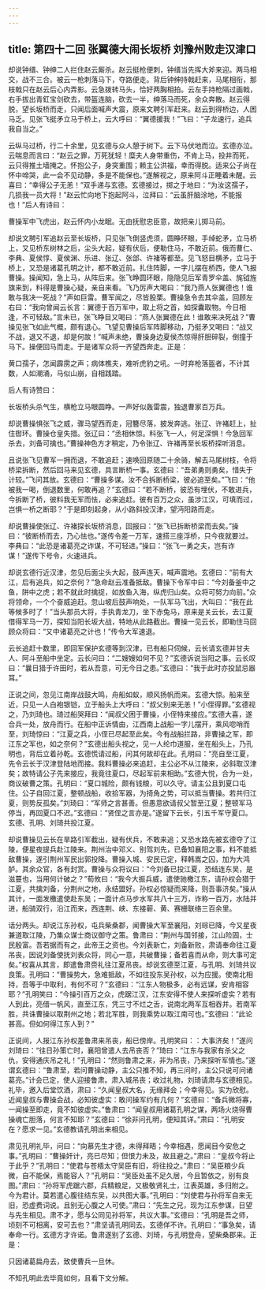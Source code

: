 ```yaml
---
---
---
```

title: 第四十二回 张翼德大闹长坂桥 刘豫州败走汉津口
---

却说钟缙、钟绅二人拦住赵云厮杀。赵云挺枪便刺，钟缙当先挥大斧来迎。两马相交，战不三合。被云一枪刺落马下，夺路便走。背后钟绅持戟赶来，马尾相衔，那枝戟只在赵云后心内弄影。云急拨转马头，恰好两胸相拍。云左手持枪隔过画戟，右手拔出青釭宝剑砍去，带盔连脑，砍去一半，绅落马而死，余众奔散。赵云得脱，望长坂桥而走，只闻后面喊声大震，原来文聘引军赶来。赵云到得桥边，人困马乏。见张飞挺矛立马于桥上，云大呼曰：“翼德援我！”飞曰：“子龙速行，追兵我自当之。”

云纵马过桥，行二十余里，见玄德与众人憩于树下。云下马伏地而泣。玄德亦泣。云喘息而言曰：“赵云之罪，万死犹轻！糜夫人身带重伤，不肯上马，投井而死，云只得推土墙掩之。怀抱公子，身突重围；赖主公洪福，幸而得脱。适来公子尚在怀中啼哭，此一会不见动静，多是不能保也。”遂解视之，原来阿斗正睡着未醒。云喜曰：“幸得公子无恙！”双手递与玄德。玄德接过，掷之于地曰：“为汝这孺子，几损我一员大将！”赵云忙向地下抱起阿斗，泣拜曰：“云虽肝脑涂地，不能报也！”后人有诗曰：

曹操军中飞虎出，赵云怀内小龙眠。无由抚慰忠臣意，故把亲儿掷马前。

却说文聘引军追赵云至长坂桥，只见张飞倒竖虎须，圆睁环眼，手绰蛇矛，立马桥上，又见桥东树林之后，尘头大起，疑有伏后，便勒住马，不敢近前。俄而曹仁、李典、夏侯惇、夏侯渊、乐进、张辽、张郃、许褚等都至。见飞怒目横矛，立马于桥上，又恐是诸葛孔明之计，都不敢近前。扎住阵脚，一字儿摆在桥西，使人飞报曹操。操闻知，急上马，从阵后来。张飞睁圆环眼，隐隐见后军青罗伞盖、旄钺旌旗来到，料得是曹操心疑，亲自来看。飞乃厉声大喝曰：“我乃燕人张翼德也！谁敢与我决一死战？”声如巨雷。曹军闻之，尽皆股栗。曹操急令去其伞盖，回顾左右曰：“我向曾闻云长言：翼德于百万军中，取上将之首，如探囊取物。今日相逢，不可轻敌。”言未已，张飞睁目又喝曰：“燕人张翼德在此！谁敢来决死战？”曹操见张飞如此气概，颇有退心。飞望见曹操后军阵脚移动，乃挺矛又喝曰：“战又不战，退又不退，却是何故！”喊声未绝，曹操身边夏侯杰惊得肝胆碎裂，倒撞于马下。操便回马而走。于是诸军众将一齐望西奔走。正是：

黄口孺子，怎闻霹雳之声；病体樵夫，难听虎豹之吼。一时弃枪落盔者，不计其数，人如潮涌，马似山崩，自相践踏。

后人有诗赞曰：

长坂桥头杀气生，横枪立马眼圆睁。一声好似轰雷震，独退曹家百万兵。

却说曹操惧张飞之威，骤马望西而走，冠簪尽落，披发奔逃。张辽、许褚赶上，扯住辔环。曹操仓皇失措。张辽曰：“丞相休惊。料张飞一人，何足深惧！今急回军杀去，刘备可擒也。”曹操神色方才稍定，乃令张辽、许褚再至长坂桥探听消息。

且说张飞见曹军一拥而退，不敢追赶；速唤回原随二十余骑，解去马尾树枝，令将桥梁拆断，然后回马来见玄德，具言断桥一事。玄德曰：“吾弟勇则勇矣，惜失于计较。”飞问其故。玄德曰：“曹操多谋。汝不合拆断桥梁，彼必追至矣。”飞曰：“他被我一喝，倒退数里，何敢再追？”玄德曰：“若不断桥，彼恐有埋伏，不敢进兵，今拆断了桥，彼料我无军而怯，必来追赶。彼有百万之众，虽涉江汉，可填而过，岂惧一桥之断耶？”于是即刻起身，从小路斜投汉津，望沔阳路而走。

却说曹操使张辽、许褚探长坂桥消息，回报曰：“张飞已拆断桥梁而去矣。”操曰：“彼断桥而去，乃心怯也。”遂传令差一万军，速搭三座浮桥，只今夜就要过。李典曰：“此恐是诸葛亮之诈谋，不可轻进。”操曰：“张飞一勇之夫，岂有诈谋！”遂传下号令，火速进兵。

却说玄德行近汉津，忽见后面尘头大起，鼓声连天，喊声震地。玄德曰：“前有大江，后有追兵，如之奈何？”急命赵云准备抵敌。曹操下令军中曰：“今刘备釜中之鱼，阱中之虎；若不就此时擒捉，如放鱼入海，纵虎归山矣。众将可努力向前。”众将领命，一个个奋威追赶。忽山坡后鼓声响处，一队军马飞出，大叫曰：“我在此等候多时了！”当头那员大将，手执青龙刀，坐下赤兔马，原来是关云长，去江夏借得军马一万，探知当阳长坂大战，特地从此路截出。曹操一见云长，即勒住马回顾众将曰：“又中诸葛亮之计也！”传令大军速退。

云长追赶十数里，即回军保护玄德等到汉津，已有船只伺候，云长请玄德并甘夫人、阿斗至船中坐定。云长问曰：“二嫂嫂如何不见？”玄德诉说当阳之事。云长叹曰：“曩日猎于许田时，若从吾意，可无今日之患。”玄德曰：“我于此时亦投鼠忌器耳。”

正说之间，忽见江南岸战鼓大鸣，舟船如蚁，顺风扬帆而来。玄德大惊。船来至近，只见一人白袍银铠，立于船头上大呼曰：“叔父别来无恙！”小侄得罪。”玄德视之，乃刘琦也。琦过船哭拜曰：“闻叔父困于曹操，小侄特来接应。”玄德大喜，遂合兵一处，放舟而行。在船中正诉情由，江西南上战船一字儿摆开，乘风唿哨而至，刘琦惊曰：“江夏之兵，小侄已尽起至此矣。今有战船拦路，非曹操之军，即江东之军也，如之奈何？”玄德出船头视之，见一人纶巾道服，坐在船头上，乃孔明也，背后立着孙乾。玄德慌请过船，问其何故却在此。孔明曰：“亮自至江夏，先令云长于汉津登陆地而接。我料曹操必来追赶，主公必不从江陵来，必斜取汉津矣；故特请公子先来接应，我竟往夏口，尽起军前来相助。”玄德大悦，合为一处，商议破曹之策。孔明曰：“夏口城险，颇有钱粮，可以久守。请主公且到夏口屯住。公子自回江夏，整顿战船，收拾军器，为掎角之势，可以抵当曹操。若共归江夏，则势反孤矣。”刘琦曰：“军师之言甚善。但愚意欲请叔父暂至江夏；整顿军马停当，再回夏口不迟。”玄德曰：“贤侄之言亦是。”遂留下云长，引五千军守夏口。玄德、孔明、刘琦共投江夏。

却说曹操见云长在旱路引军截出，疑有伏兵，不敢来追；又恐水路先被玄德夺了江陵，便星夜提兵赴江陵来。荆州治中邓义、别驾刘先，已备知襄阳之事，料不能抵敌曹操，遂引荆州军民出郭投降。曹操入城、安民已定，释韩嵩之囚，加为大鸿胪。其余众官，各有封赏。曹操与众将议曰：“今刘备已投江夏，恐结连东吴，是滋蔓也，当用何计破之？”荀攸曰：“我今大振兵威，遣使驰檄江东，请孙权会猎于江夏，共擒刘备，分荆州之地，永结盟好。孙权必惊疑而来降，则吾事济矣。”操从其计，一面发檄遣使赴东吴；一面计点马步水军共八十三万，诈称一百万，水陆并进，船骑双行，沿江而来，西连荆、峡、东接蕲、黄、赛栅联络三百余里。

话分两头。却说江东孙权，屯兵柴桑郡，闻曹操大军至襄阳，刘琮已降，今又星夜兼道取江陵，乃集众谋士商议御守之策。鲁肃曰：“荆州与国邻接，江山险固，士民殷富。吾若据而有之，此帝王之资也。今刘表新亡，刘备新败，肃请奉命往江夏吊丧，因说刘备使抚刘表众将，同心一意，共破曹操；备若喜而从命，则大事可定矣。”权喜从其言，即遣鲁肃赍礼往江夏吊丧。却说玄德至江夏，与孔明、刘琦共议良策。孔明曰：“曹操势大，急难抵敌，不如往投东吴孙权，以为应援。使南北相持，吾等于中取利，有何不可？”玄德曰：“江东人物极多，必有远谋，安肯相容耶？”孔明笑曰：“今操引百万之众，虎踞江汉，江东安得不使人来探听虚实？若有人到此，亮借一帆风，直至江东，凭三寸不烂之舌，说南北两军互相吞并。若南军胜，共诛曹操以取荆州之地；若北军胜，则我乘势以取江南可也。”玄德曰：“此论甚高。但如何得江东人到？”

正说间，人报江东孙权差鲁肃来吊丧，船已傍岸。孔明笑曰：：大事济矣！”遂问刘琦曰：“往日孙策亡时，襄阳曾遣人去吊丧否？”琦曰：“江东与我家有杀父之仇，安得通庆吊之礼！”孔明曰：“然则鲁肃之来，非为吊丧，乃来探听军情也。”遂谓玄德曰：“鲁肃至，若问曹操动静，主公只推不知，再三问时，主公只说可问诸葛亮。”计会已定，使人迎接鲁肃。肃入城吊丧；收过礼物，刘琦请肃与玄德相见。礼毕，邀入后堂饮酒，肃曰：“久闻皇叔大名，无缘拜会；今幸得见。实为欣慰。近闻皇叔与曹操会战，必知彼虚实：敢问操军约有几何？”玄德曰：“备兵微将寡，一闻操至即走，竟不知彼虚实。”鲁肃曰：“闻皇叔用诸葛孔明之谋，两场火烧得曹操魂亡胆落，何言不知耶？”玄德曰：“徐非问孔明，便知其详。”肃曰：“孔明安在？愿求一见。”玄德教请孔明出来相见。

肃见孔明礼毕，问曰：“向慕先生才德，未得拜晤；今幸相遇，愿闻目今安危之事。”孔明曰：“曹操奸计，亮已尽知；但恨力未及，故且避之。”肃曰：“皇叔今将止于此乎？”孔明曰：“使君与苍梧太守吴臣有旧，将往投之。”肃曰：“吴臣粮少兵微，自不能保，焉能容人？”孔明曰：“吴臣处虽不足久居，今且暂依之，别有良图。”肃曰：“孙将军虎踞六郡，兵精粮足，又极敬贤礼士，江表英雄，多归附之。今为君计。莫若遣心腹往结东吴，以共图大事。”孔明曰：“刘使君与孙将军自来无旧，恐虚费词说。且别无心腹之人可使。”肃曰：“先生之兄，现为江东参谋，日望与先生相见。肃不才，愿与公同见孙将军，共议大事。”玄德曰：“孔明是吾之师，顷刻不可相离，安可去也？”肃坚请孔明同去。玄德佯不许。孔明曰：“事急矣，请奉命一行。玄德方才许诺。鲁肃遂别了玄德、刘琦，与孔明登舟，望柴桑郡来。正是：

只因诸葛扁舟去，致使曹兵一旦休。

不知孔明此去毕竟如何，且看下文分解。